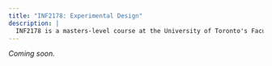 ```yaml
---
title: "INF2178: Experimental Design"
description: |
  INF2178 is a masters-level course at the University of Toronto's Faculty of Information.
---
```


*Coming soon.*